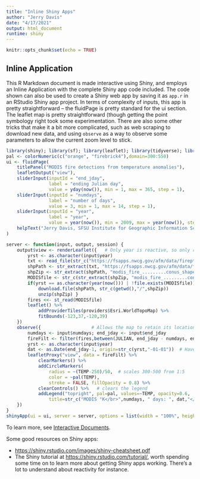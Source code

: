 ```yaml
---
title: "Inline Shiny Apps"
author: "Jerry Davis"
date: "4/17/2021"
output: html_document
runtime: shiny
---
```


```r
knitr::opts_chunk$set(echo = TRUE)
```

## Inline Application

This R Markdown document is made interactive using Shiny, and employs an Inline Application with the complete Shiny app code included. 
The code shown can also be used to create a Shiny web app by saving it as `app.r` in an RStudio Shiny app project. In terms of complexity of inputs, this app is pretty straightforward -- the fluidPage is pretty standard for the ui section.  The leaflet map is pretty straightforward (though getting the point symbology right took some experimentation.  There are also some other tricks that make it a bit more complicated, such as web scraping to download new data, and using `observe` as a way to observe some parameters to allow the current zoom level to stick. 

```r
library(shiny); library(sf); library(leaflet); library(tidyverse); library(lubridate)
pal <- colorNumeric(c("orange", "firebrick4"),domain=300:550)
ui <- fluidPage(
    titlePanel("MODIS fire detections from temperature anomalies"), 
    leafletOutput("view"),
    sliderInput(inputId = "end_jday",
                label = "ending Julian day",
                value = yday(now()), min = 1, max = 365, step = 1),
    sliderInput(inputId = "numdays",
                label = "number of days",
                value = 3, min = 1, max = 14, step = 1),
    sliderInput(inputId = "year",
                label = "year",
                value = year(now()), min = 2009, max = year(now()), step = 1, sep = ""),
    helpText("Jerry Davis, SFSU Institute for Geographic Information Science. Data source: USDA Forest Service https://fsapps.nwcg.gov/afm/gisdata.php")
)

server <- function(input, output, session) {
    output$view <- renderLeaflet({   # Only year is reactive, so only runs initially or with year change
        yrst <- as.character(input$year)
        txt <- read_file(str_c("https://fsapps.nwcg.gov/afm/data/fireptdata/modisfire_",yrst,"_conus.htm"))
        shpPath <- str_extract(txt, "https://fsapps.nwcg.gov/afm/data/fireptdata/modis_fire_.........conus_shapefile.zip")
        shpZip <- str_extract(shpPath, "modis_fire_.........conus_shapefile.zip")
        MODISfile <- str_c(str_extract(shpZip, "modis_fire_.........conus"),".shp")
        if(yrst == as.character(year(now())) | !file.exists(MODISfile)) {
            download.file(shpPath, str_c(getwd(),"/",shpZip))
            unzip(shpZip) }
        fires <<- st_read(MODISfile)       
        leaflet() %>%
            addProviderTiles(providers$Esri.WorldTopoMap) %>%
            fitBounds(-123,37,-120,39)
    })
    observe({                   # Allows the map to retain its location and zoom
        numdays <- input$numdays; end_jday <- input$end_jday
        fireFilt <- filter(fires,between(JULIAN, end_jday - numdays, end_jday))
        yrst <- as.character(input$year)
        dat <- as.Date(end_jday-1, origin=str_c(yrst,"-01-01"))  # Have to set Julian day one less to relate to Jan 1
        leafletProxy("view", data = fireFilt) %>%
            clearMarkers() %>%
            addCircleMarkers(
                radius = ~(TEMP-250)/50,  # scales 300-500 from 1:5 
                color = ~pal(TEMP),
                stroke = FALSE, fillOpacity = 0.8) %>%
            clearControls() %>%   # clears the legend
            addLegend("topright", pal=pal, values=~TEMP, opacity=0.6,
                title=str_c("MODIS °K</br>",numdays, " days: ", dat,"</br>maxJulian: ",as.character(max(fires$JULIAN))))
    })
}
shinyApp(ui = ui, server = server, options = list(width = "100%", height = 800))
```

To learn more, see [Interactive Documents](http://rmarkdown.rstudio.com/authoring_shiny.html).

Some good resources on Shiny apps:

- <a href="https://shiny.rstudio.com/images/shiny-cheatsheet.pdf">https://shiny.rstudio.com/images/shiny-cheatsheet.pdf</a>
- The Shiny tutorial at <a href="https://shiny.rstudio.com/tutorial/">https://shiny.rstudio.com/tutorial/</a>, worth spending some time on to learn more about getting Shiny apps working. There's a lot to understand about reactivity for instance. 



